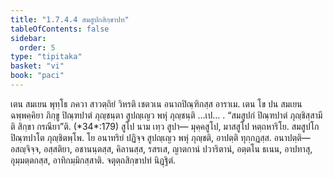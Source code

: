 ```yaml
---
title: "1.7.4.4 สมสูปกสิกฺขาปท"
tableOfContents: false
sidebar:
  order: 5
type: "tipitaka"
basket: "vi"
book: "paci"
---
```



<DynamicBreadcrumb />

<Division number="609" book="paci">

<Paragraph number="1850" book="paci">
เตน สมเยน พุทฺโธ ภควา สาวตฺถิยํ วิหรติ เชตวเน อนาถปิณฺฑิกสฺส อาราเม. เตน โข ปน สมเยน ฉพฺพคฺคิยา ภิกฺขู ปิณฺฑปาตํ ภุญฺชนฺตา สูปญฺเญว พหุํ ภุญฺชนฺติ …เป… .
</Paragraph>

<Paragraph number="1851" book="paci">
<Emphasis>“สมสูปกํ ปิณฺฑปาตํ ภุญฺชิสฺสามีติ สิกฺขา กรณียา”</Emphasis>ติ. (*34*:<Emphasis>179</Emphasis>)
</Paragraph>

<Paragraph number="1852" book="paci">
<Emphasis>สูโป</Emphasis> นาม เทฺว สูปา— มุคฺคสูโป, มาสสูโป หตฺถหาริโย. สมสูปโก ปิณฺฑปาโต ภุญฺชิตพฺโพ. โย อนาทริยํ ปฏิจฺจ สูปญฺเญว พหุํ ภุญฺชติ, อาปตฺติ ทุกฺกฏสฺส.
</Paragraph>

<Paragraph number="1853" book="paci">
อนาปตฺติ— อสญฺจิจฺจ, อสฺสติยา, อชานนฺตสฺส, คิลานสฺส, รสรเส, ญาตกานํ ปวาริตานํ, อตฺตโน ธเนน, อาปทาสุ, อุมฺมตฺตกสฺส, อาทิกมฺมิกสฺสาติ.

</Paragraph>
</Division>

<Paragraph number="1854" type="center" book="paci">
จตุตฺถสิกฺขาปทํ นิฏฺฐิตํ.
</Paragraph>